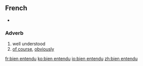 ==French==
* {{audio|Fr-bien-entendu.ogg|Audio (Paris region, France)}}

===Adverb===
{{fr-adv|head=[[bien]] [[entendu]]}}

# well understood
# [[of course]], [[obviously]]

[[fr:bien entendu]]
[[ko:bien entendu]]
[[io:bien entendu]]
[[zh:bien entendu]]